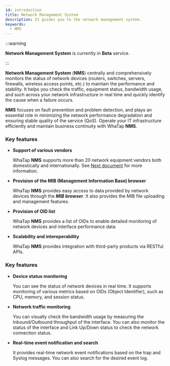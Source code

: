 ```yaml
---
id: introduction
title: Network Management System
description: It guides you to the network management system.
keywords:
  - NMS
---
```


:::warning

**Network Management System** is currently in **Beta** service.

:::

**Network Management System** (**NMS**) centrally and comprehensively monitors the status of network devices (routers, switches, servers, firewalls, wireless access points, etc.) to maintain the performance and stability. It helps you check the traffic, equipment status, bandwidth usage, and such across your network infrastructure in real time and quickly identify the cause when a failure occurs.

**NMS** focuses on fault prevention and problem detection, and plays an essential role in minimizing the network performance degradation and ensuring stable quality of the service (QoS). Operate your IT infrastructure efficiently and maintain business continuity with WhaTap **NMS**.

### Key features

- **Support of various vendors**

  WhaTap **NMS** supports more than 20 network equipment vendors both domestically and internationally. See [Next document](/nms/supported-spec#supported-mib) for more information.

- **Provision of the MIB (Management Information Base) browser**

  WhaTap **NMS** provides easy access to data provided by network devices through the ***MIB browser***. It also provides the MIB file uploading and management features. 

- **Provision of OID list**

  WhaTap **NMS** provides a list of OIDs to enable detailed monitoring of network devices and interface performance data. 

- **Scalability and interoperability**

  WhaTap **NMS** provides integration with third-party products via RESTful APIs. 

### Key features

- **Device status monitoring**

  You can see the status of network devices in real time. It supports monitoring of various metrics based on OIDs (Object Identifier), such as CPU, memory, and session status. 

- **Network traffic monitoring** 

  You can visually check the bandwidth usage by measuring the Inbound/Outbound throughput of the interface. You can also monitor the status of the interface and Link Up/Down status to check the network connection status. 
    

- **Real-time event notification and search**

  It provides real-time network event notifications based on the trap and Syslog messages. You can also search for the desired event log. 
    

